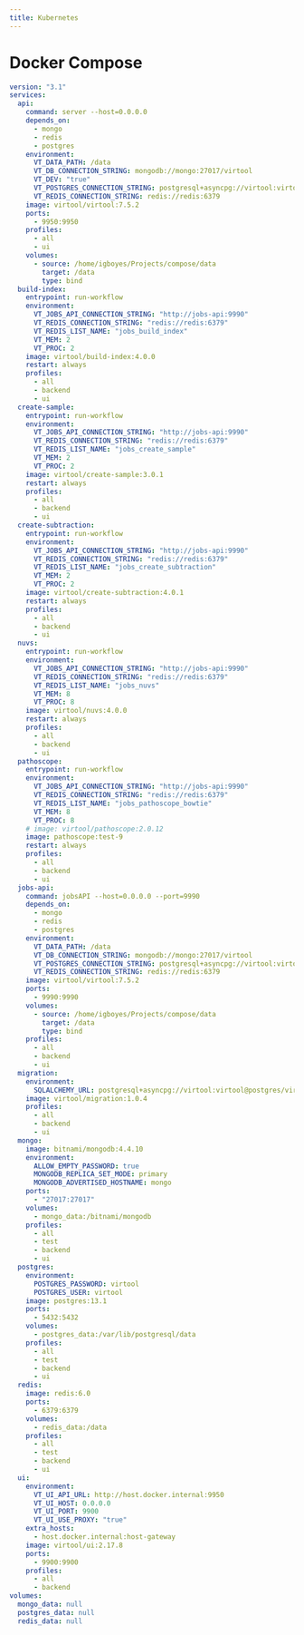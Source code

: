 ```yaml
---
title: Kubernetes
---
```


# Docker Compose

```yaml
version: "3.1"
services:
  api:
    command: server --host=0.0.0.0
    depends_on:
      - mongo
      - redis
      - postgres
    environment:
      VT_DATA_PATH: /data
      VT_DB_CONNECTION_STRING: mongodb://mongo:27017/virtool
      VT_DEV: "true"
      VT_POSTGRES_CONNECTION_STRING: postgresql+asyncpg://virtool:virtool@postgres/virtool
      VT_REDIS_CONNECTION_STRING: redis://redis:6379
    image: virtool/virtool:7.5.2
    ports:
      - 9950:9950
    profiles:
      - all
      - ui
    volumes:
      - source: /home/igboyes/Projects/compose/data
        target: /data
        type: bind
  build-index:
    entrypoint: run-workflow
    environment:
      VT_JOBS_API_CONNECTION_STRING: "http://jobs-api:9990"
      VT_REDIS_CONNECTION_STRING: "redis://redis:6379"
      VT_REDIS_LIST_NAME: "jobs_build_index"
      VT_MEM: 2
      VT_PROC: 2
    image: virtool/build-index:4.0.0
    restart: always
    profiles:
      - all
      - backend
      - ui
  create-sample:
    entrypoint: run-workflow
    environment:
      VT_JOBS_API_CONNECTION_STRING: "http://jobs-api:9990"
      VT_REDIS_CONNECTION_STRING: "redis://redis:6379"
      VT_REDIS_LIST_NAME: "jobs_create_sample"
      VT_MEM: 2
      VT_PROC: 2
    image: virtool/create-sample:3.0.1
    restart: always
    profiles:
      - all
      - backend
      - ui
  create-subtraction:
    entrypoint: run-workflow
    environment:
      VT_JOBS_API_CONNECTION_STRING: "http://jobs-api:9990"
      VT_REDIS_CONNECTION_STRING: "redis://redis:6379"
      VT_REDIS_LIST_NAME: "jobs_create_subtraction"
      VT_MEM: 2
      VT_PROC: 2
    image: virtool/create-subtraction:4.0.1
    restart: always
    profiles:
      - all
      - backend
      - ui
  nuvs:
    entrypoint: run-workflow
    environment:
      VT_JOBS_API_CONNECTION_STRING: "http://jobs-api:9990"
      VT_REDIS_CONNECTION_STRING: "redis://redis:6379"
      VT_REDIS_LIST_NAME: "jobs_nuvs"
      VT_MEM: 8
      VT_PROC: 8
    image: virtool/nuvs:4.0.0
    restart: always
    profiles:
      - all
      - backend
      - ui
  pathoscope:
    entrypoint: run-workflow
    environment:
      VT_JOBS_API_CONNECTION_STRING: "http://jobs-api:9990"
      VT_REDIS_CONNECTION_STRING: "redis://redis:6379"
      VT_REDIS_LIST_NAME: "jobs_pathoscope_bowtie"
      VT_MEM: 8
      VT_PROC: 8
    # image: virtool/pathoscope:2.0.12
    image: pathoscope:test-9
    restart: always
    profiles:
      - all
      - backend
      - ui
  jobs-api:
    command: jobsAPI --host=0.0.0.0 --port=9990
    depends_on:
      - mongo
      - redis
      - postgres
    environment:
      VT_DATA_PATH: /data
      VT_DB_CONNECTION_STRING: mongodb://mongo:27017/virtool
      VT_POSTGRES_CONNECTION_STRING: postgresql+asyncpg://virtool:virtool@postgres/virtool
      VT_REDIS_CONNECTION_STRING: redis://redis:6379
    image: virtool/virtool:7.5.2
    ports:
      - 9990:9990
    volumes:
      - source: /home/igboyes/Projects/compose/data
        target: /data
        type: bind
    profiles:
      - all
      - backend
      - ui
  migration:
    environment:
      SQLALCHEMY_URL: postgresql+asyncpg://virtool:virtool@postgres/virtool
    image: virtool/migration:1.0.4
    profiles:
      - all
      - backend
      - ui
  mongo:
    image: bitnami/mongodb:4.4.10
    environment:
      ALLOW_EMPTY_PASSWORD: true
      MONGODB_REPLICA_SET_MODE: primary
      MONGODB_ADVERTISED_HOSTNAME: mongo
    ports:
      - "27017:27017"
    volumes:
      - mongo_data:/bitnami/mongodb
    profiles:
      - all
      - test
      - backend
      - ui
  postgres:
    environment:
      POSTGRES_PASSWORD: virtool
      POSTGRES_USER: virtool
    image: postgres:13.1
    ports:
      - 5432:5432
    volumes:
      - postgres_data:/var/lib/postgresql/data
    profiles:
      - all
      - test
      - backend
      - ui
  redis:
    image: redis:6.0
    ports:
      - 6379:6379
    volumes:
      - redis_data:/data
    profiles:
      - all
      - test
      - backend
      - ui
  ui:
    environment:
      VT_UI_API_URL: http://host.docker.internal:9950
      VT_UI_HOST: 0.0.0.0
      VT_UI_PORT: 9900
      VT_UI_USE_PROXY: "true"
    extra_hosts:
      - host.docker.internal:host-gateway
    image: virtool/ui:2.17.8
    ports:
      - 9900:9900
    profiles:
      - all
      - backend
volumes:
  mongo_data: null
  postgres_data: null
  redis_data: null
```
